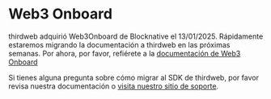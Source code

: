 # Web3 Onboard

thirdweb adquirió Web3Onboard de Blocknative el 13/01/2025. Rápidamente estaremos migrando la documentación a thirdweb en las próximas semanas. Por ahora, por favor, refiérete a la [documentación de Web3 Onboard](https://onboard.blocknative.com/docs/overview/introduction)

Si tienes alguna pregunta sobre cómo migrar al SDK de thirdweb, por favor revisa nuestra documentación o [visita nuestro sitio de soporte](https://thirdweb.com/support).
